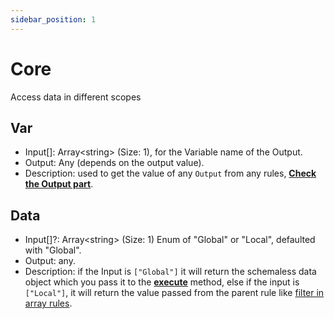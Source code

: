 ```yaml
---
sidebar_position: 1
---
```




# Core

Access data in different scopes

## Var
  * Input[]: Array<string\> (Size: 1), for the Variable name of the Output.
  * Output: Any (depends on the output value).
  * Description: used to get the value of any `Output` from any rules, [**Check the Output part**](../intro#structure).

<JsonLangRunner example="2" height="20vh" key="example2"></JsonLangRunner>

## Data
  * Input[]?: Array<string\> (Size: 1) Enum of "Global" or "Local", defaulted with "Global".
  * Output: any.
  * Description: if the Input is `["Global"]` it will return the schemaless data object which you pass it to the [**execute**](../intro#execute) method, else if the input is `["Local"]`, it will return the value passed from the parent rule like [filter in array rules](./array#filter).

<JsonLangRunner example="3" height="18vh" key="example3"></JsonLangRunner>
